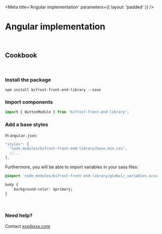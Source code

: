 
<Meta
    title='Angular implementation'
    parameters={{ layout: 'padded' }}
/>

# Angular implementation

<br/>

## Cookbook

<br/>

### Install the package
```Shell
npm install bifrost-front-end-library --save
```

### Import components
```js
import { ButtonModule } from 'bifrost-front-end-library';
```

### Add a base styles
In `angular.json`:
```js
"styles": [
  "node_modules/bifrost-front-end-library/base.min.css",
  //...
],
```
Furthermore, you will be able to import variables in your sass files:
```css
@import 'node_modules/bifrost-front-end-library/global/_variables.scss'

body {
    background-color: $primary;
}
```

<br/>

### Need help?
Contact xxx@xxx.com